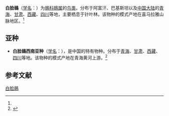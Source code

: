 {{Speciesbox
| name = 白脸鳾
| status = 
| status_system = 
| image = White-cheeked Nutthatch I IMG 7384.jpg
| genus = Sitta
| species = leucopsis
| authority = (Gould)<ref name='id3978'>{{cite web| url =http://www.bioinfo.cn/db05/BjdwSpecies.php?action=view&id=3978| title =白脸鳾| work =《中国动物物种编目数据库》| publisher =中国科学院微生物研究所| author =中国科学院动物研究所| accessdate =2009-04-04| deadurl =yes| archiveurl =https://web.archive.org/web/20160305053917/http://www.bioinfo.cn/db05/BjdwSpecies.php?action=view&id=3978| archivedate =2016-03-05
}}</ref>
}}

'''白脸鳾'''（[[学名|学名]]：{{lang|la|''Sitta leucopsis''}}）为[[鳾科|鳾科]][[鳾属|鳾属]]的[[鸟类|鸟类]]。分布于阿富汗、巴基斯坦以及[[中国大陆|中国大陆]]的[[青海|青海]]、[[甘肃|甘肃]]、[[西藏|西藏]]、[[四川|四川]]等地，主要栖息于针叶林。该物种的模式产地在喜马拉雅山脉地区。<ref name='id3978'/>

== 亚种 ==
*'''白脸鳾西南亚种'''（[[学名|学名]]：{{lang|la|''Sitta leucopsis przewalskii''}}），是中国的特有物种。分布于[[青海|青海]]、[[甘肃|甘肃]]、[[西藏|西藏]]、[[四川|四川]]等地。该物种的模式产地在青海黄河上游。<ref name='id3979'>{{cite web| url =http://www.bioinfo.cn/db05/BjdwSpecies.php?action=view&id=3979| title =白脸鳾西南亚种| work =《中国动物物种编目数据库》| publisher =中国科学院微生物研究所| author =中国科学院动物研究所| accessdate =2009-04-04| deadurl =yes| archiveurl =https://web.archive.org/web/20160305042619/http://www.bioinfo.cn/db05/BjdwSpecies.php?action=view&id=3979| archivedate =2016-03-05}}</ref>

== 参考文献 ==
{{reflist}}
{{Taxonbar|from=Q942817}}

[[Category:鳾属|白脸鳾]]


{{雀形目小作品}}